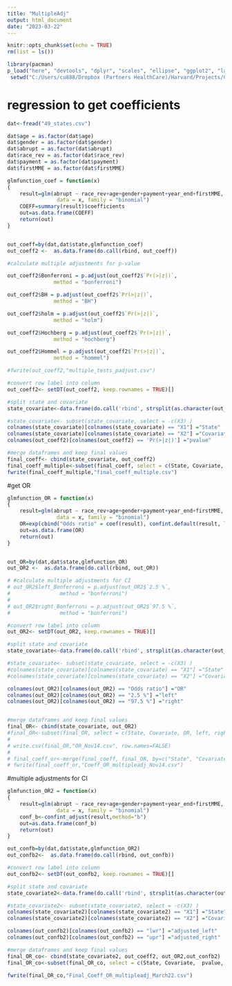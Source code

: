 ```yaml
---
title: "MultipleAdj"
output: html_document
date: "2023-03-22"
---
```



```r
knitr::opts_chunk$set(echo = TRUE)
rm(list = ls()) 
```


```r
library(pacman) 
p_load("here", "devtools", "dplyr", "scales", "ellipse", "ggplot2", "lazyeval", "igraph", "truncnorm", "ggraph", "reshape2", "knitr", "markdown", "stringr","readxl", "plyr","readr","data.table", "tidyr", "zoo", "lubridate", "ggpubr", "purrr", "forestplot", "grid", "forestploter", "broom")
 setwd("C:/Users/cu888/Dropbox (Partners HealthCare)/Harvard/Projects/CEA_PrescriptionOpioid/PrescribingPolicies_Analysis/GeospatialAnalysis/Racial_Disparities")
```



# regression to get coefficients
```r
dat<-fread("49_states.csv")

dat$age = as.factor(dat$age)
dat$gender = as.factor(dat$gender)
dat$abrupt = as.factor(dat$abrupt)
dat$race_rev = as.factor(dat$race_rev)
dat$payment = as.factor(dat$payment)
dat$firstMME = as.factor(dat$firstMME)

glmfunction_coef = function(x)
{
    result=glm(abrupt ~ race_rev+age+gender+payment+year_end+firstMME, 
                data = x, family = "binomial")
    COEFF=summary(result)$coefficients
    out=as.data.frame(COEFF)
    return(out)
}


out_coeff=by(dat,dat$state,glmfunction_coef)
out_coeff2 <-  as.data.frame(do.call(rbind, out_coeff))

#calculate multiple adjustments for p-value

out_coeff2$Bonferroni = p.adjust(out_coeff2$`Pr(>|z|)`,
               method = "bonferroni")

out_coeff2$BH = p.adjust(out_coeff2$`Pr(>|z|)`,
               method = "BH")

out_coeff2$holm = p.adjust(out_coeff2$`Pr(>|z|)`,
               method = "holm")

out_coeff2$Hochberg = p.adjust(out_coeff2$`Pr(>|z|)`,
               method = "hochberg")

out_coeff2$Hommel = p.adjust(out_coeff2$`Pr(>|z|)`,
               method = "hommel")

#fwrite(out_coeff2,"multiple_tests_padjust.csv")

#convert row label into column
out_coeff2<- setDT(out_coeff2, keep.rownames = TRUE)[]

#split state and covariate
state_covariate<-data.frame(do.call('rbind', strsplit(as.character(out_coeff2$rn),'.',fixed=TRUE)))

#state_covariate<- subset(state_covariate, select = -c(X3) )
colnames(state_covariate)[colnames(state_covariate) == "X1"] ="State"
colnames(state_covariate)[colnames(state_covariate) == "X2"] ="Covariate"
colnames(out_coeff2)[colnames(out_coeff2) == 'Pr(>|z|)'] ="pvalue"

#merge dataframes and keep final values
final_coeff<- cbind(state_covariate, out_coeff2)  
final_coeff_multiple<-subset(final_coeff, select = c(State, Covariate, pvalue, Bonferroni, BH, holm, Hochberg, Hommel ) )
fwrite(final_coeff_multiple,"final_coeff_multiple.csv")

```


#get OR
```r
glmfunction_OR = function(x)
{
    result=glm(abrupt ~ race_rev+age+gender+payment+year_end+firstMME, 
                data = x, family = "binomial")
    OR=exp(cbind("Odds ratio" = coef(result), confint.default(result, level = 0.95)))
    out=as.data.frame(OR)
    return(out)
}


out_OR=by(dat,dat$state,glmfunction_OR)
out_OR2 <-  as.data.frame(do.call(rbind, out_OR))

# #calculate multiple adjustments for CI
# out_OR2$left_Bonferroni = p.adjust(out_OR2$`2.5 %`,
#                method = "bonferroni")
# 
# out_OR2$right_Bonferroni = p.adjust(out_OR2$`97.5 %`,
#                method = "bonferroni")

#convert row label into column
out_OR2<- setDT(out_OR2, keep.rownames = TRUE)[]

#split state and covariate
state_covariate<-data.frame(do.call('rbind', strsplit(as.character(out_OR2$rn),'.',fixed=TRUE)))

#state_covariate<- subset(state_covariate, select = -c(X3) )
#colnames(state_covariate)[colnames(state_covariate) == "X1"] ="State"
#colnames(state_covariate)[colnames(state_covariate) == "X2"] ="Covariate"

colnames(out_OR2)[colnames(out_OR2) == "Odds ratio"] ="OR"
colnames(out_OR2)[colnames(out_OR2) == "2.5 %"] ="left"
colnames(out_OR2)[colnames(out_OR2) == "97.5 %"] ="right"


#merge dataframes and keep final values
final_OR<- cbind(state_covariate, out_OR2)  
#final_OR<-subset(final_OR, select = c(State, Covariate, OR, left, right))
# 
# write.csv(final_OR,"OR_Nov14.csv", row.names=FALSE)
# 
# final_coeff_or<-merge(final_coeff, final_OR, by=c("State", "Covariate"))
# fwrite(final_coeff_or,"Coeff_OR_multipleadj_Nov14.csv")

```


#multiple adjustments for CI 
```r
glmfunction_OR2 = function(x)
{
    result=glm(abrupt ~ race_rev+age+gender+payment+year_end+firstMME, 
                data = x, family = "binomial")
    conf_b<-confint_adjust(result,method="b")
    out=as.data.frame(conf_b)
    return(out)
}

out_confb=by(dat,dat$state,glmfunction_OR2)
out_confb2<-  as.data.frame(do.call(rbind, out_confb))

#convert row label into column
out_confb2<- setDT(out_confb2, keep.rownames = TRUE)[]

#split state and covariate
state_covariate2<-data.frame(do.call('rbind', strsplit(as.character(out_confb2$rn),'.',fixed=TRUE)))

#state_covariate2<- subset(state_covariate2, select = -c(X3) )
colnames(state_covariate2)[colnames(state_covariate2) == "X1"] ="State"
colnames(state_covariate2)[colnames(state_covariate2) == "X2"] ="Covariate"

colnames(out_confb2)[colnames(out_confb2) == "lwr"] ="adjusted_left"
colnames(out_confb2)[colnames(out_confb2) == "upr"] ="adjusted_right"

#merge dataframes and keep final values
final_OR_co<- cbind(state_covariate2, out_coeff2, out_OR2,out_confb2)  
final_OR_co<-subset(final_OR_co, select = c(State, Covariate,  pvalue, Bonferroni, BH, holm, Hochberg, Hommel, OR, left, right, left_bonferroni, right_bonferroni) )

fwrite(final_OR_co,"Final_Coeff_OR_multipleadj_March22.csv")

```